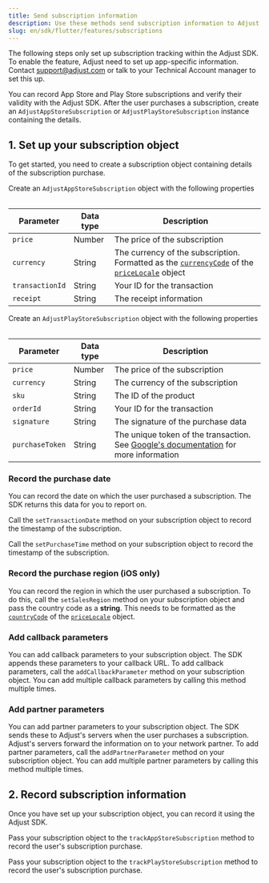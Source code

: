 ```yaml
---
title: Send subscription information
description: Use these methods send subscription information to Adjust.
slug: en/sdk/flutter/features/subscriptions
---
```



<Callout type="important">

The following steps only set up subscription tracking within the Adjust SDK. To enable the feature, Adjust need to set up app-specific information. Contact support@adjust.com or talk to your Technical Account manager to set this up.

</Callout>

You can record App Store and Play Store subscriptions and verify their validity with the Adjust SDK. After the user purchases a subscription, create an `AdjustAppStoreSubscription` or `AdjustPlayStoreSubscription` instance containing the details.

## 1. Set up your subscription object

To get started, you need to create a subscription object containing details of the subscription purchase.

<Tabs>
<Tab title="App Store" sync="appstore" icon="PlatformIos">

Create an `AdjustAppStoreSubscription` object with the following properties

<Table>

| Parameter       | Data type | Description                                                                                                                                                                                                                                                                                         |
| --------------- | --------- | --------------------------------------------------------------------------------------------------------------------------------------------------------------------------------------------------------------------------------------------------------------------------------------------------- |
| `price`         | Number    | The price of the subscription                                                                                                                                                                                                                                                                       |
| `currency`      | String    | The currency of the subscription. Formatted as the [`currencyCode`](https://developer.apple.com/documentation/foundation/nslocale/1642836-currencycode?language=objc) of the [`priceLocale`](https://developer.apple.com/documentation/storekit/skproduct/1506145-pricelocale?language=objc) object |
| `transactionId` | String    | Your ID for the transaction                                                                                                                                                                                                                                                                         |
| `receipt`       | String    | The receipt information                                                                                                                                                                                                                                                                             |

</Table>

<AdjustAppStoreSubscription />

</Tab>
<Tab title="Play Store" sync="playstore" icon="PlatformGooglePlay">

Create an `AdjustPlayStoreSubscription` object with the following properties

<Table>

| Parameter       | Data type | Description                                                                                                                                                                                 |
| --------------- | --------- | ------------------------------------------------------------------------------------------------------------------------------------------------------------------------------------------- |
| `price`         | Number    | The price of the subscription                                                                                                                                                               |
| `currency`      | String    | The currency of the subscription                                                                                                                                                            |
| `sku`           | String    | The ID of the product                                                                                                                                                                       |
| `orderId`       | String    | Your ID for the transaction                                                                                                                                                                 |
| `signature`     | String    | The signature of the purchase data                                                                                                                                                          |
| `purchaseToken` | String    | The unique token of the transaction. See [Google's documentation](<https://developer.android.com/reference/com/android/billingclient/api/Purchase#getPurchaseToken()>) for more information |

</Table>

<AdjustPlayStoreSubscription />

</Tab>
</Tabs>

### Record the purchase date

You can record the date on which the user purchased a subscription. The SDK returns this data for you to report on.

<Tabs>
<Tab title="App Store" sync="appstore" icon="PlatformIos">

Call the `setTransactionDate` method on your subscription object to record the timestamp of the subscription.

<SetTransactionDate />

</Tab>
<Tab title="Play Store" sync="playstore" icon="PlatformGooglePlay">

Call the `setPurchaseTime` method on your subscription object to record the timestamp of the subscription.

<SetPurchaseTime />

</Tab>
</Tabs>

### Record the purchase region (iOS only)

You can record the region in which the user purchased a subscription. To do this, call the `setSalesRegion` method on your subscription object and pass the country code as a **string**. This needs to be formatted as the [`countryCode`](https://developer.apple.com/documentation/foundation/nslocale/1643060-countrycode?language=swift) of the [`priceLocale`](https://developer.apple.com/documentation/storekit/skproduct/1506145-pricelocale?language=swift) object.

<SetSalesRegion />

### Add callback parameters

You can add callback parameters to your subscription object. The SDK appends these parameters to your callback URL. To add callback parameters, call the `addCallbackParameter` method on your subscription object. You can add multiple callback parameters by calling this method multiple times.

<Tabs>
<Tab title="App Store" sync="appstore" icon="PlatformIos">

<AddCallbackParameterAppStore />

</Tab>
<Tab title="Play Store" sync="playstore" icon="PlatformGooglePlay">

<AddCallbackParameterPlayStore />

</Tab>
</Tabs>

### Add partner parameters

You can add partner parameters to your subscription object. The SDK sends these to Adjust's servers when the user purchases a subscription. Adjust's servers forward the information on to your network partner. To add partner parameters, call the `addPartnerParameter` method on your subscription object. You can add multiple partner parameters by calling this method multiple times.

<Tabs>
<Tab title="App Store" sync="appstore" icon="PlatformIos">

<AddPartnerParameterAppStore />

</Tab>
<Tab title="Play Store" sync="playstore" icon="PlatformGooglePlay">

<AddPartnerParameterPlayStore />

</Tab>
</Tabs>

## 2. Record subscription information

Once you have set up your subscription object, you can record it using the Adjust SDK.

<Tabs>
<Tab title="App Store" sync="appstore" icon="PlatformIos">

Pass your subscription object to the `trackAppStoreSubscription` method to record the user's subscription purchase.

<TrackAppStoreSubscription />

</Tab>
<Tab title="Play Store" sync="playstore" icon="PlatformGooglePlay">

Pass your subscription object to the `trackPlayStoreSubscription` method to record the user's subscription purchase.

<TrackPlayStoreSubscription />

</Tab>
</Tabs>
